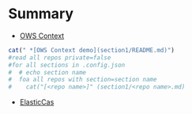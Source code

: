 # Summary


* [OWS Context](section1/ows-context.md)

```r
cat(" *[OWS Context demo](section1/README.md)")
#read all repos private=false
#for all sections in .config.json
#  # echo section name
#  foa all repos with section=section name
#    cat("[<repo name>]" (section1/<repo name>.md)
```

* [ElasticCas](section1/elasticCas.md)
